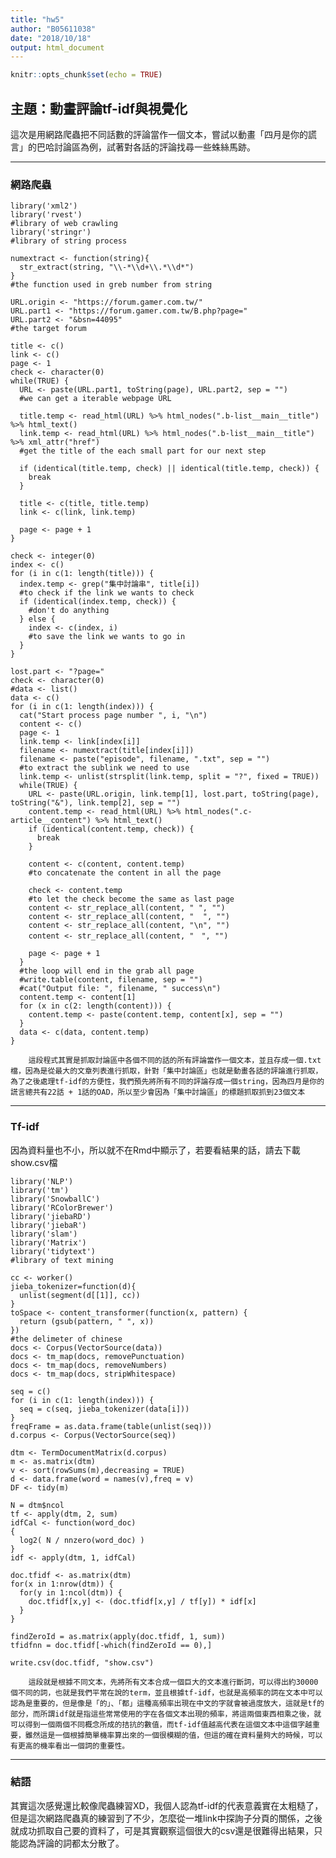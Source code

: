 ```yaml
---
title: "hw5"
author: "B05611038"
date: "2018/10/18"
output: html_document
---
```


```r
knitr::opts_chunk$set(echo = TRUE)
```

## 主題：動畫評論tf-idf與視覺化

這次是用網路爬蟲把不同話數的評論當作一個文本，嘗試以動畫「四月是你的謊言」的巴哈討論區為例，試著對各話的評論找尋一些蛛絲馬跡。

---

### 網路爬蟲

```
library('xml2')
library('rvest')
#library of web crawling
library('stringr')
#library of string process

numextract <- function(string){
  str_extract(string, "\\-*\\d+\\.*\\d*")
}
#the function used in greb number from string

URL.origin <- "https://forum.gamer.com.tw/"
URL.part1 <- "https://forum.gamer.com.tw/B.php?page="
URL.part2 <- "&bsn=44095"
#the target forum

title <- c()
link <- c()
page <- 1
check <- character(0)
while(TRUE) {
  URL <- paste(URL.part1, toString(page), URL.part2, sep = "")
  #we can get a iterable webpage URL

  title.temp <- read_html(URL) %>% html_nodes(".b-list__main__title") %>% html_text()
  link.temp <- read_html(URL) %>% html_nodes(".b-list__main__title") %>% xml_attr("href")
  #get the title of the each small part for our next step

  if (identical(title.temp, check) || identical(title.temp, check)) {
    break
  }

  title <- c(title, title.temp)
  link <- c(link, link.temp)

  page <- page + 1
}

check <- integer(0)
index <- c()
for (i in c(1: length(title))) {
  index.temp <- grep("集中討論串", title[i])
  #to check if the link we wants to check
  if (identical(index.temp, check)) {
    #don't do anything
  } else {
    index <- c(index, i)
    #to save the link we wants to go in
  }
}

lost.part <- "?page="
check <- character(0)
#data <- list()
data <- c()
for (i in c(1: length(index))) {
  cat("Start process page number ", i, "\n")
  content <- c()
  page <- 1
  link.temp <- link[index[i]]
  filename <- numextract(title[index[i]])
  filename <- paste("episode", filename, ".txt", sep = "")
  #to extract the sublink we need to use
  link.temp <- unlist(strsplit(link.temp, split = "?", fixed = TRUE))
  while(TRUE) {
    URL <- paste(URL.origin, link.temp[1], lost.part, toString(page), toString("&"), link.temp[2], sep = "")
    content.temp <- read_html(URL) %>% html_nodes(".c-article__content") %>% html_text()
    if (identical(content.temp, check)) {
      break
    }

    content <- c(content, content.temp)
    #to concatenate the content in all the page

    check <- content.temp
    #to let the check become the same as last page
    content <- str_replace_all(content, " ", "")
    content <- str_replace_all(content, "  ", "")
    content <- str_replace_all(content, "\n", "")
    content <- str_replace_all(content, "　", "")

    page <- page + 1
  }
  #the loop will end in the grab all page
  #write.table(content, filename, sep = "")
  #cat("Output file: ", filename, " success\n")
  content.temp <- content[1]
  for (x in c(2: length(content))) {
    content.temp <- paste(content.temp, content[x], sep = "")
  }
  data <- c(data, content.temp)
}
```

```
    這段程式其實是抓取討論區中各個不同的話的所有評論當作一個文本，並且存成一個.txt檔，因為是從最大的文章列表進行抓取，針對「集中討論區」也就是動畫各話的評論進行抓取，為了之後處理tf-idf的方便性，我們預先將所有不同的評論存成一個string，因為四月是你的謊言總共有22話 + 1話的OAD，所以至少會因為「集中討論區」的標題抓取抓到23個文本
```

---

### Tf-idf

因為資料量也不小，所以就不在Rmd中顯示了，若要看結果的話，請去下載show.csv檔

```
library('NLP')
library('tm')
library('SnowballC')
library('RColorBrewer')
library('jiebaRD')
library('jiebaR')
library('slam')
library('Matrix')
library('tidytext')
#library of text mining

cc <- worker()
jieba_tokenizer=function(d){
  unlist(segment(d[[1]], cc))
}
toSpace <- content_transformer(function(x, pattern) {
  return (gsub(pattern, " ", x))
})
#the delimeter of chinese
docs <- Corpus(VectorSource(data))
docs <- tm_map(docs, removePunctuation)
docs <- tm_map(docs, removeNumbers)
docs <- tm_map(docs, stripWhitespace)

seq = c()
for (i in c(1: length(index))) {
  seq = c(seq, jieba_tokenizer(data[i]))
}
freqFrame = as.data.frame(table(unlist(seq)))
d.corpus <- Corpus(VectorSource(seq))

dtm <- TermDocumentMatrix(d.corpus)
m <- as.matrix(dtm)
v <- sort(rowSums(m),decreasing = TRUE)
d <- data.frame(word = names(v),freq = v)
DF <- tidy(m)

N = dtm$ncol
tf <- apply(dtm, 2, sum)
idfCal <- function(word_doc)
{
  log2( N / nnzero(word_doc) )
}
idf <- apply(dtm, 1, idfCal)

doc.tfidf <- as.matrix(dtm)
for(x in 1:nrow(dtm)) {
  for(y in 1:ncol(dtm)) {
    doc.tfidf[x,y] <- (doc.tfidf[x,y] / tf[y]) * idf[x]
  }
}

findZeroId = as.matrix(apply(doc.tfidf, 1, sum))
tfidfnn = doc.tfidf[-which(findZeroId == 0),]

write.csv(doc.tfidf, "show.csv")
```

```
    這段就是根據不同文本，先將所有文本合成一個巨大的文本進行斷詞，可以得出約30000個不同的詞，也就是我們平常在說的term，並且根據tf-idf，也就是高頻率的詞在文本中可以認為是重要的，但是像是「的」、「都」這種高頻率出現在中文的字就會被過度放大，這就是tf的部分，而所謂idf就是指這些常常使用的字在各個文本出現的頻率，將這兩個東西相乘之後，就可以得到一個兩個不同概念所成的拮抗的數值，而tf-idf值越高代表在這個文本中這個字越重要，雖然這是一個根據簡單機率算出來的一個很模糊的值，但這的確在資料量夠大的時候，可以有更高的機率看出一個詞的重要性。
```

---

### 結語

其實這次感覺還比較像爬蟲練習XD，我個人認為tf-idf的代表意義實在太粗糙了，但是這次網路爬蟲真的練習到了不少，怎麼從一堆link中探詢子分頁的關係，之後就成功抓取自己要的資料了，可是其實觀察這個很大的csv還是很難得出結果，只能認為評論的詞都太分散了。
